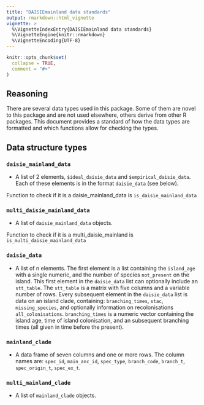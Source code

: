 ```yaml
---
title: "DAISIEmainland data standards"
output: rmarkdown::html_vignette
vignette: >
  %\VignetteIndexEntry{DAISIEmainland data standards}
  %\VignetteEngine{knitr::rmarkdown}
  %\VignetteEncoding{UTF-8}
---
```


```r
knitr::opts_chunk$set(
  collapse = TRUE,
  comment = "#>"
)
```

## Reasoning

There are several data types used in this package. Some of them are novel to
this package and are not used elsewhere, others derive from other R packages.
This document provides a standard of how the data types are formatted and which
functions allow for checking the types.

## Data structure types

### `daisie_mainland_data`

* A list of 2 elements, `$ideal_daisie_data` and `$empirical_daisie_data`.
Each of these elements is in the format `daisie_data` (see below).

Function to check if it is a daisie_mainland_data is `is_daisie_mainland_data`

### `multi_daisie_mainland_data`

* A list of `daisie_mainland_data` objects.

Function to check if it is a multi_daisie_mainland is
`is_multi_daisie_mainland_data`

### `daisie_data`

* A list of n elements. The first element is a list containing the `island_age`
with a single numeric, and the number of species `not_present` on the island.
This first element in the `daisie_data` list can optionally include an
`stt_table`. The `stt_table` is a matrix with five columns and a variable number
of rows. Every subsequent element in the `daisie_data` list is data on an island
clade, containing: `branching_times`, `stac`, `missing_species`, and optionally
information on recolonisations `all_colonisations`. `branching_times` is a
numeric vector containing the island age, time of island colonisation, and an
subsequent branching times (all given in time before the present).

### `mainland_clade`

* A data frame of seven columns and one or more rows. The column names are:
`spec_id`, `main_anc_id`, `spec_type`, `branch_code`, `branch_t`,
`spec_origin_t`, `spec_ex_t`.

### `multi_mainland_clade`

* A list of `mainland_clade` objects.


